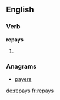 ==English==

===Verb===
'''repays'''

# {{en-third-person singular of|repay}}

===Anagrams===
* [[payers#English|payers]]

[[de:repays]]
[[fr:repays]]